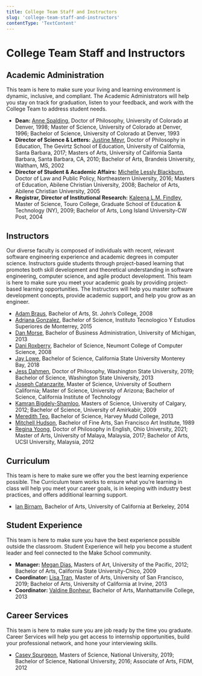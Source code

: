 ```yaml
---
title: College Team Staff and Instructors
slug: 'college-team-staff-and-instructors'
contentType: 'TextContent'
---
```


# College Team Staff and Instructors

## Academic Administration

This team is here to make sure your living and learning environment is dynamic, inclusive, and
compliant. The Academic Administrators will help you stay on track for graduation, listen to your
feedback, and work with the College Team to address student needs.

- **Dean:** [Anne Spalding](mailto:anne@makeschool.com), Doctor of Philosophy, University of
  Colorado at Denver, 1998; Master of Science, University of Colorado at Denver, 1996; Bachelor of
  Science, University of Colorado at Denver, 1993
- **Director of Science & Letters:** [Justine Meyr](mailto:justine@makeschool.com), Doctor of
  Philosophy in Education, The Gevirtz School of Education, University of California, Santa Barbara,
  2017; Masters of Arts, University of California Santa Barbara, Santa Barbara, CA, 2010; Bachelor
  of Arts, Brandeis University, Waltham, MS, 2002
- **Director of Student & Academic Affairs:**
  [Michelle Lessly Blackburn](mailto:student.affairs@makeschool.com), Doctor of Law and Public
  Policy, Northeastern University, 2016; Masters of Education, Abilene Christian University, 2008;
  Bachelor of Arts, Abilene Christian University, 2005
- **Registrar, Director of Institutional Research:**
  [Kaleena L.M. Findley](mailto:kaleena@makeschool.com), Master of Science, Touro College, Graduate
  School of Education & Technology (NY), 2009; Bachelor of Arts, Long Island University-CW Post,
  2004

## Instructors

Our diverse faculty is composed of individuals with recent, relevant software engineering experience
and academic degrees in computer science. Instructors guide students through project-based learning
that promotes both skill development and theoretical understanding in software engineering, computer
science, and agile product development. This team is here to make sure you meet your academic goals
by providing project-based learning opportunities. The Instructors will help you master software
development concepts, provide academic support, and help you grow as an engineer.

- [Adam Braus](mailto:braus@makeschool.com), Bachelor of Arts, St. John’s College, 2008
- [Adriana Gonzalez](mailto:adriana@makeschool.com), Bachelor of Science, Instituto Tecnologico Y
  Estudios Superiores de Monterrey, 2015
- [Dan Morse](mailto:dan@makeschool.com), Bachelor of Business Administration, University of
  Michigan, 2013
- [Dani Roxberry](mailto:dani@makeschool.com), Bachelor of Science, Neumont College of Computer
  Science, 2008
- [Jay Lowe](mailto:jay@makeschool.com), Bachelor of Science, California State University Monterey
  Bay, 2018
- [Jess Dahmen](mailto:jess.dahmen@makeschool.com), Doctor of Philosophy, Washington State
  University, 2019; Bachelor of Science, Washington State University, 2013
- [Joseph Catanzarite](mailto:joseph@makeschool.com), Master of Science, University of Southern
  California; Master of Science, University of Arizona; Bachelor of Science, California Institute of
  Technology
- [Kamran Bigdely-Shamloo](mailto:kami@makeschool.com), Masters of Science, University of Calgary,
  2012; Bachelor of Science, University of Amirkabir, 2009
- [Meredith Teo](mailto:meredith@makeschool.com), Bachelor of Science, Harvey Mudd College, 2013
- [Mitchell Hudson](mailto:mitchell@makeschool.com), Bachelor of Fine Arts, San Francisco Art
  Institute, 1989
- [Regina Yoong](mailto:regina@makeschool.com), Doctor of Philosophy in English, Ohio University,
  2021; Master of Arts, University of Malaya, Malaysia, 2017; Bachelor of Arts, UCSI University,
  Malaysia, 2012

## Curriculum

This team is here to make sure we offer you the best learning experience possible. The Curriculum
team works to ensure what you’re learning in class will help you meet your career goals, is in
keeping with industry best practices, and offers additional learning support.

- [Ian Birnam](mailto:ian@makeschool.com), Bachelor of Arts, University of California at Berkeley,
  2014

## Student Experience

This team is here to make sure you have the best experience possible outside the classroom. Student
Experience will help you become a student leader and feel connected to the Make School community.

- **Manager:** [Megan Dias](mailto:megan.dias@makeschool.com), Masters of Art, University of the
  Pacific, 2012; Bachelor of Arts, California State University-Chico, 2009
- **Coordinator:** [Lisa Tran](mailto:lisa.tran@makeschool.com), Master of Arts, University of San
  Francisco, 2019; Bachelor of Arts, University of California at Irvine, 2013
- **Coordinator:** [Valdine Bonheur](mailto:valdine@makeschool.com), Bachelor of Arts,
  Manhattanville College, 2013

## Career Services

This team is here to make sure you are job ready by the time you graduate. Career Services will help
you get access to internship opportunities, build your professional network, and hone your
interviewing skills.

- [Casey Spurgeon](mailto:Casey@makeschool.com), Masters of Science, National University, 2019;
  Bachelor of Science, National University, 2016; Associate of Arts, FIDM, 2012
